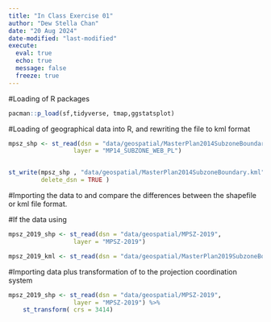 ```yaml
---
title: "In Class Exercise 01"
author: "Dew Stella Chan"
date: "20 Aug 2024"
date-modified: "last-modified"
execute: 
  eval: true
  echo: true
  message: false
  freeze: true
---
```


#Loading of R packages

```r
pacman::p_load(sf,tidyverse, tmap,ggstatsplot)
```

#Loading of geographical data into R, and rewriting the file to kml format

```r
mpsz_shp <- st_read(dsn = "data/geospatial/MasterPlan2014SubzoneBoundaryWebSHP", 
                  layer = "MP14_SUBZONE_WEB_PL")


st_write(mpsz_shp , "data/geospatial/MasterPlan2014SubzoneBoundary.kml",
         delete_dsn = TRUE )

```

#Importing the data to and compare the differences between the shapefile or kml file format.

#If the data using

```r
mpsz_2019_shp <- st_read(dsn = "data/geospatial/MPSZ-2019", 
                  layer = "MPSZ-2019")

mpsz_2019_kml <- st_read(dsn = "data/geospatial/MasterPlan2019SubzoneBoundaryNoSeaKML.kml")

```

#Importing data plus transformation of to the projection coordination system

```r
mpsz_2019_shp <- st_read(dsn = "data/geospatial/MPSZ-2019", 
                  layer = "MPSZ-2019") %>%
    st_transform( crs = 3414)
```
